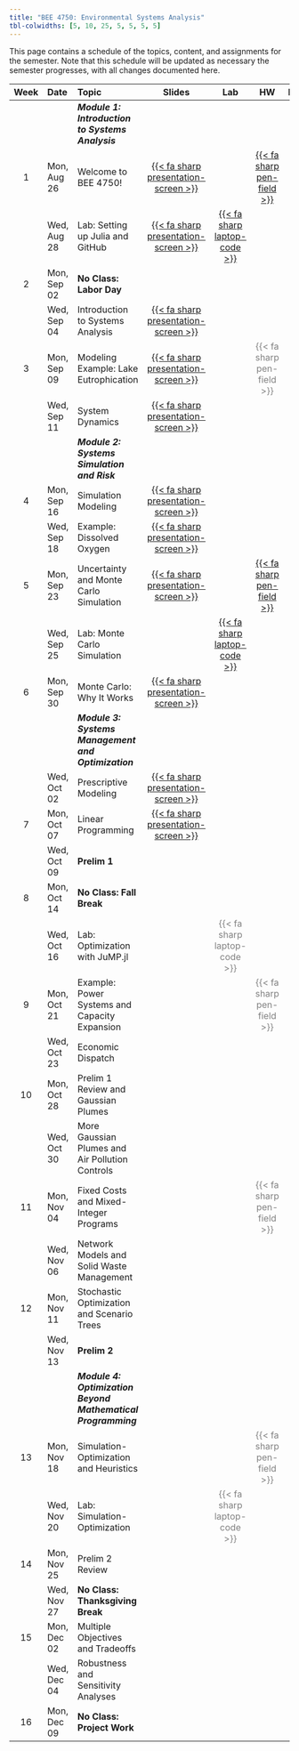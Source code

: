 ```yaml
---
title: "BEE 4750: Environmental Systems Analysis"
tbl-colwidths: [5, 10, 25, 5, 5, 5, 5]
---
```


This page contains a schedule of the topics, content, and assignments for the semester.
Note that this schedule will be updated as necessary the semester progresses, with all changes documented here.

::: column-screen-inset-right
| Week | Date        | Topic | Slides | Lab | HW | Reading |
:-----:|:------------|:------|:------:|:--:|:---:|:--:|:-------:|
| | | ***Module 1: Introduction to Systems Analysis*** | | | | |
| 1    | Mon, Aug 26 | Welcome to BEE 4750! | [{{< fa sharp presentation-screen >}}](slides/lecture01-1-intro.qmd)  | |  [{{< fa sharp pen-field >}}](hw/hw01/hw01.qmd) | |
|      | Wed, Aug 28 | Lab: Setting up Julia and GitHub | [{{< fa sharp presentation-screen >}}](slides/lecture01-2-lab-setup.qmd)  |  [{{< fa sharp laptop-code >}}](labs/lab01/lab01.qmd) | | | 
| 2    | Mon, Sep 02 | **No Class: Labor Day** |  | | | |
|      | Wed, Sep 04 | Introduction to Systems Analysis | [{{< fa sharp presentation-screen >}}](slides/lecture02-2-systems-intro.qmd) | | |  |
| 3    | Mon, Sep 09 | Modeling Example: Lake Eutrophication | [{{< fa sharp presentation-screen >}}](slides/lecture03-1-eutrophication-modeling.qmd) | | [{{< fa sharp pen-field >}}]{style="color:grey"} | |
|      | Wed, Sep 11 | System Dynamics | [{{< fa sharp presentation-screen >}}](slides/lecture03-2-dynamics-feedbacks.qmd) | | | |
| | | ***Module 2: Systems Simulation and Risk*** | | | |
|  4   | Mon, Sep 16 | Simulation Modeling | [{{< fa sharp presentation-screen >}}](slides/lecture04-1-simulation.qmd) | | | | 
|      | Wed, Sep 18 | Example: Dissolved Oxygen | [{{< fa sharp presentation-screen >}}](slides/lecture04-2-dissolved-oxygen.qmd) | | |
|  5    | Mon, Sep 23 | Uncertainty and Monte Carlo Simulation | [{{< fa sharp presentation-screen >}}](slides/lecture05-1-uncertainty-monte-carlo.qmd) | | [{{< fa sharp pen-field >}}](hw/hw03/hw03.qmd) | |
|   | Wed, Sep 25 | Lab: Monte Carlo Simulation | | [{{< fa sharp laptop-code >}}](labs/lab02/lab02.qmd) | | |
|  6  | Mon, Sep 30 | Monte Carlo: Why It Works | [{{< fa sharp presentation-screen >}}](slides/lecture06-1-monte-carlo.qmd) | |  | |
| | | ***Module 3: Systems Management and Optimization*** | | | |
|    | Wed, Oct 02 | Prescriptive Modeling  | [{{< fa sharp presentation-screen >}}](slides/lecture06-2-prescriptive-modeling.qmd) |  | | |
|  7   | Mon, Oct 07 | Linear Programming | [{{< fa sharp presentation-screen >}}](slides/lecture07-1-linear-programming.qmd) | |   | |
|      | Wed, Oct 09 |  **Prelim 1** | | | |
|  8  | Mon, Oct 14 | **No Class: Fall Break** |  | |  | |
|   | Wed, Oct 16 | Lab: Optimization with JuMP.jl  | |  [{{< fa sharp laptop-code >}}]{style="color:grey"}  | | |
|  9 | Mon, Oct 21 | Example: Power Systems and Capacity Expansion  | | | [{{< fa sharp pen-field >}}]{style="color:grey"} | |
|    | Wed, Oct 23 | Economic Dispatch | | |  |  |
|  10  | Mon, Oct 28 | Prelim 1 Review and Gaussian Plumes | |  |  | | 
|     | Wed, Oct 30 | More Gaussian Plumes and Air Pollution Controls | | |  | | 
|  11  | Mon, Nov 04 | Fixed Costs and Mixed-Integer Programs |  |  | [{{< fa sharp pen-field >}}]{style="color:grey"} | |
|    | Wed, Nov 06 |  Network Models and Solid Waste Management |  |  |  | |
| 12    | Mon, Nov 11 |  Stochastic Optimization and Scenario Trees  |  |  | | |
|    | Wed, Nov 13 | **Prelim 2** |  | |  | |
| | | ***Module 4: Optimization Beyond Mathematical Programming*** | | | |
| 13   | Mon, Nov 18 | Simulation-Optimization and Heuristics | | | [{{< fa sharp pen-field >}}]{style="color:grey"} | |
|    | Wed, Nov 20 | Lab: Simulation-Optimization |  | [{{< fa sharp laptop-code >}}]{style="color:grey"}  | | |
|  14  | Mon, Nov 25 | Prelim 2 Review    |   |  |    |  |
|     | Wed, Nov 27 | **No Class: Thanksgiving Break** | | | | |
| 15 | Mon, Dec 02 | Multiple Objectives and Tradeoffs | | | | |
|    | Wed, Dec 04 | Robustness and Sensitivity Analyses | | | | |
|  16 | Mon, Dec 09 | **No Class: Project Work** | | | |  |
:::
